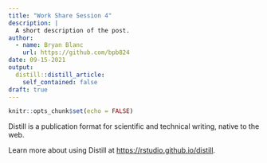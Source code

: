 ```yaml
---
title: "Work Share Session 4"
description: |
  A short description of the post.
author:
  - name: Bryan Blanc
    url: https://github.com/bpb824
date: 09-15-2021
output:
  distill::distill_article:
    self_contained: false
draft: true
---
```



```r
knitr::opts_chunk$set(echo = FALSE)
```

Distill is a publication format for scientific and technical writing, native to the web.

Learn more about using Distill at <https://rstudio.github.io/distill>.



